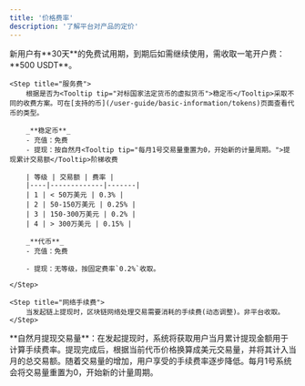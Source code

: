 ```yaml
---
title: '价格费率'
description: '了解平台对产品的定价'
---
```

<Steps>
    <Step title="开户费">
        新用户有**30天**的免费试用期，到期后如需继续使用，需收取一笔开户费：**500 USDT**。
    </Step>

    <Step title="服务费">
        根据是否为<Tooltip tip="对标国家法定货币的虚拟货币">稳定币</Tooltip>采取不同的收费方案。可在[支持的币](/user-guide/basic-information/tokens)页面查看代币的类型。

        _**稳定币**_
        - 充值：免费
        - 提现：按自然月<Tooltip tip="每月1号交易量重置为0，开始新的计量周期。">提现累计交易额</Tooltip>阶梯收费

        | 等级 | 交易额 | 费率 |
        |----|-------------|-------|
        | 1 | < 50万美元 | 0.3% |
        | 2 | 50-150万美元 | 0.25% |
        | 3 | 150-300万美元 | 0.2% |
        | 4 | > 300万美元 | 0.15% |

        _**代币**_
        - 充值：免费

        - 提现：无等级，按固定费率`0.2%`收取。

    </Step>

    <Step title="网络手续费">
        当发起链上提现时，区块链网络处理交易需要消耗的手续费(动态调整)。非平台收取。
    </Step>

</Steps>

<Tip>
**自然月提现交易量**：在发起提现时，系统将获取用户当月累计提现金额用于计算手续费率。提现完成后，根据当前代币价格换算成美元交易量，并将其计入当月的总交易额。随着交易量的增加，用户享受的手续费率逐步降低。每月1号系统会将交易量重置为0，开始新的计量周期。
</Tip>

